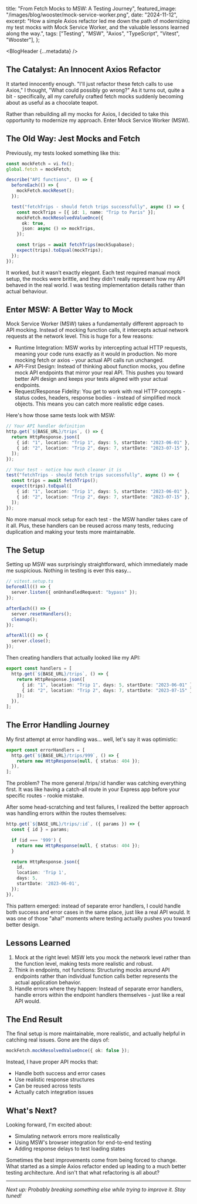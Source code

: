 
  title: "From Fetch Mocks to MSW: A Testing Journey",
  featured_image: "/images/blog/wooster/mock-service-worker.png",
  date: "2024-11-12",
  excerpt:
    "How a simple Axios refactor led me down the path of modernizing my test mocks with Mock Service Worker, and the valuable lessons learned along the way.",
  tags: ["Testing", "MSW", "Axios", "TypeScript", "Vitest", "Wooster"],
};

<BlogHeader {...metadata} />

## The Catalyst: An Innocent Axios Refactor

It started innocently enough. "I'll just refactor these fetch calls to use Axios," I thought, "What could possibly go wrong?" As it turns out, quite a bit - specifically, all my carefully crafted fetch mocks suddenly becoming about as useful as a chocolate teapot.

Rather than rebuilding all my mocks for Axios, I decided to take this opportunity to modernize my approach. Enter Mock Service Worker (MSW).

## The Old Way: Jest Mocks and Fetch

Previously, my tests looked something like this:

```typescript
const mockFetch = vi.fn();
global.fetch = mockFetch;

describe("API functions", () => {
  beforeEach(() => {
    mockFetch.mockReset();
  });

  test("fetchTrips - should fetch trips successfully", async () => {
    const mockTrips = [{ id: 1, name: "Trip to Paris" }];
    mockFetch.mockResolvedValueOnce({
      ok: true,
      json: async () => mockTrips,
    });

    const trips = await fetchTrips(mockSupabase);
    expect(trips).toEqual(mockTrips);
  });
});
```

It worked, but it wasn't exactly elegant. Each test required manual mock setup, the mocks were brittle, and they didn't really represent how my API behaved in the real world. I was testing implementation details rather than actual behaviour.

## Enter MSW: A Better Way to Mock

Mock Service Worker (MSW) takes a fundamentally different approach to API mocking. Instead of mocking function calls, it intercepts actual network requests at the network level. This is huge for a few reasons:

- Runtime Integration: MSW works by intercepting actual HTTP requests, meaning your code runs exactly as it would in production. No more mocking fetch or axios - your actual API calls run unchanged.
- API-First Design: Instead of thinking about function mocks, you define mock API endpoints that mirror your real API. This pushes you toward better API design and keeps your tests aligned with your actual endpoints.
- Request/Response Fidelity: You get to work with real HTTP concepts - status codes, headers, response bodies - instead of simplified mock objects. This means you can catch more realistic edge cases.

Here's how those same tests look with MSW:

```typescript
// Your API handler definition
http.get(`${BASE_URL}/trips`, () => {
  return HttpResponse.json([
    { id: "1", location: "Trip 1", days: 5, startDate: "2023-06-01" },
    { id: "2", location: "Trip 2", days: 7, startDate: "2023-07-15" },
  ]);
});

// Your test - notice how much cleaner it is
test("fetchTrips - should fetch trips successfully", async () => {
  const trips = await fetchTrips();
  expect(trips).toEqual([
    { id: "1", location: "Trip 1", days: 5, startDate: "2023-06-01" },
    { id: "2", location: "Trip 2", days: 7, startDate: "2023-07-15" },
  ]);
});
```

No more manual mock setup for each test - the MSW handler takes care of it all. Plus, these handlers can be reused across many tests, reducing duplication and making your tests more maintainable.

## The Setup

Setting up MSW was surprisingly straightforward, which immediately made me suspicious. Nothing in testing is ever this easy...

```typescript
// vitest.setup.ts
beforeAll(() => {
  server.listen({ onUnhandledRequest: "bypass" });
});

afterEach(() => {
  server.resetHandlers();
  cleanup();
});

afterAll(() => {
  server.close();
});
```

Then creating handlers that actually looked like my API:

```typescript
export const handlers = [
  http.get(`${BASE_URL}/trips`, () => {
    return HttpResponse.json([
      { id: "1", location: "Trip 1", days: 5, startDate: "2023-06-01" },
      { id: "2", location: "Trip 2", days: 7, startDate: "2023-07-15" },
    ]);
  }),
];
```

## The Error Handling Journey

My first attempt at error handling was... well, let's say it was optimistic:

```typescript
export const errorHandlers = [
  http.get(`${BASE_URL}/trips/999`, () => {
    return new HttpResponse(null, { status: 404 });
  }),
];
```

The problem? The more general /trips/:id handler was catching everything first. It was like having a catch-all route in your Express app before your specific routes - rookie mistake.

After some head-scratching and test failures, I realized the better approach was handling errors within the routes themselves:

```typescript
http.get(`${BASE_URL}/trips/:id`, ({ params }) => {
  const { id } = params;

  if (id === '999') {
    return new HttpResponse(null, { status: 404 });
  }

  return HttpResponse.json({
    id,
    location: 'Trip 1',
    days: 5,
    startDate: '2023-06-01',
  });
}),
```

This pattern emerged: instead of separate error handlers, I could handle both success and error cases in the same place, just like a real API would. It was one of those "aha!" moments where testing actually pushes you toward better design.

## Lessons Learned

1. Mock at the right level: MSW lets you mock the network level rather than the function level, making tests more realistic and robust.
2. Think in endpoints, not functions: Structuring mocks around API endpoints rather than individual function calls better represents the actual application behavior.
3. Handle errors where they happen: Instead of separate error handlers, handle errors within the endpoint handlers themselves - just like a real API would.

## The End Result

The final setup is more maintainable, more realistic, and actually helpful in catching real issues. Gone are the days of:

```typescript
mockFetch.mockResolvedValueOnce({ ok: false });
```

Instead, I have proper API mocks that:

- Handle both success and error cases
- Use realistic response structures
- Can be reused across tests
- Actually catch integration issues

## What's Next?

Looking forward, I'm excited about:

- Simulating network errors more realistically
- Using MSW's browser integration for end-to-end testing
- Adding response delays to test loading states

Sometimes the best improvements come from being forced to change. What started as a simple Axios refactor ended up leading to a much better testing architecture. And isn't that what refactoring is all about?

---

<em>
  Next up: Probably breaking something else while trying to improve it. Stay
  tuned!
</em>
